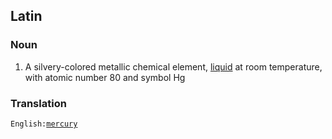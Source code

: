 ==Latin==
===Noun===
#A silvery-colored metallic chemical element, [[liquid]] at room temperature, with atomic number 80 and symbol Hg
===Translation===
 English:[[mercury]]